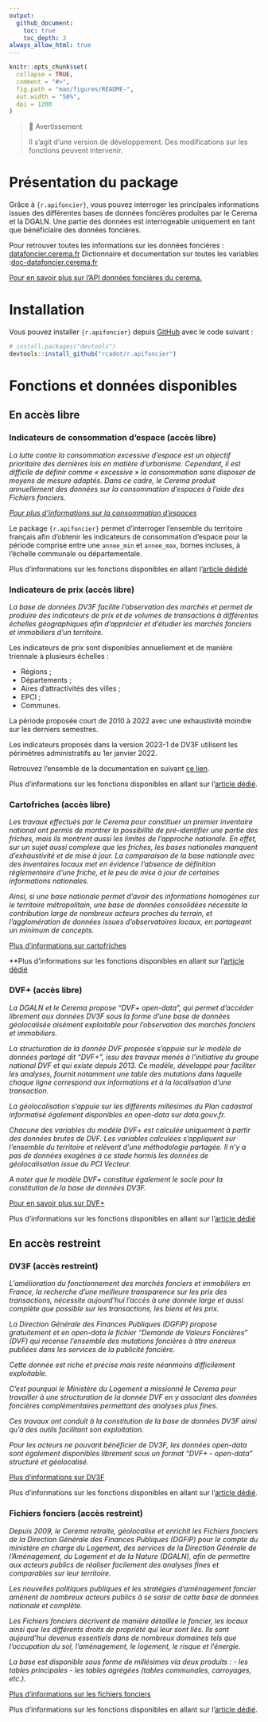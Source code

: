 ```yaml
---
output:
  github_document:
    toc: true
    toc_depth: 3
always_allow_html: true
---
```


<!-- README.md is generated from README.Rmd. Please edit that file -->

```r
knitr::opts_chunk$set(
  collapse = TRUE,
  comment = "#>",
  fig.path = "man/figures/README-",
  out.width = "50%",
  dpi = 1200
)
```

> 🚧 Avertissement
>
> Il s'agit d'une version de développement. Des modifications sur les fonctions peuvent intervenir.

# Présentation du package

Grâce à `{r.apifoncier}`, vous pouvez interroger les principales informations issues des différentes bases de données foncières produites par le Cerema et la DGALN. Une partie des données est interrogeable uniquement en tant que bénéficiaire des données foncières.

Pour retrouver toutes les informations sur les données foncières : [datafoncier.cerema.fr](datafoncier.cerema.fr) Dictionnaire et documentation sur toutes les variables :[doc-datafoncier.cerema.fr](doc-datafoncier.cerema.fr)

[Pour en savoir plus sur l'API données foncières du cerema.](https://apidf-preprod.cerema.fr/swagger/)

# Installation

Vous pouvez installer `{r.apifoncier}` depuis [GitHub](https://github.com/) avec le code suivant :

``` r
# install.packages("devtools")
devtools::install_github("rcadot/r.apifoncier")
```

# Fonctions et données disponibles

## En accès libre

### Indicateurs de consommation d'espace (accès libre)

_La lutte contre la consommation excessive d'espace est un objectif prioritaire des dernières lois en matière d'urbanisme. Cependant, il est difficile de définir comme « excessive » la consommation sans disposer de moyens de mesure adaptés. Dans ce cadre, le Cerema produit annuellement des données sur la consommation d'espaces à l'aide des Fichiers fonciers._

*[Pour plus d'informations sur la consommation d'espaces](https://artificialisation.developpement-durable.gouv.fr/suivi-consommation-espaces-naf)*

Le package `{r.apifoncier}` permet d'interroger l'ensemble du territoire français afin d'obtenir les indicateurs de consommation d'espace pour la période comprise entre une `annee_min` et `annee_max`, bornes incluses, à l'échelle communale ou départementale.

Plus d'informations sur les fonctions disponibles en allant l'[article dédidé](https://rcadot.github.io/r.apifoncier/articles/Consommation-ENAF.html)

### Indicateurs de prix (accès libre)

_La base de données DV3F facilite l'observation des marchés et permet de produire des indicateurs de prix et de volumes de transactions à différentes échelles géographiques afin d'apprécier et d'étudier les marchés fonciers et immobiliers d'un territoire._

Les indicateurs de prix sont disponibles annuellement et de manière triennale à plusieurs échelles :

-   Régions ;
-   Départements ;
-   Aires d'attractivités des villes ;
-   EPCI ;
-   Communes.

La période proposée court de 2010 à 2022 avec une exhaustivité moindre sur les derniers semestres.

Les indicateurs proposés dans la version 2023-1 de DV3F utilisent les périmètres administratifs au 1er janvier 2022.

Retrouvez l'ensemble de la documentation en suivant [ce lien](https://doc-datafoncier.cerema.fr/dv3f/tuto/indicateurs_agreges).

Plus d'informations sur les fonctions disponibles en allant sur l'[article dédié](https://rcadot.github.io/r.apifoncier/articles/Indicateurs-de-prix.html).

### Cartofriches (accès libre)

_Les travaux effectués par le Cerema pour constituer un premier inventaire national ont permis de montrer la possibilité de pré-identifier une partie des friches, mais ils montrent aussi les limites de l'approche nationale. En effet, sur un sujet aussi complexe que les friches, les bases nationales manquent d'exhaustivité et de mise à jour. La comparaison de la base nationale avec des inventaires locaux met en évidence l'absence de définition réglementaire d'une friche, et le peu de mise à jour de certaines informations nationales._

_Ainsi, si une base nationale permet d'avoir des informations homogènes sur le territoire métropolitain, une base de données consolidées nécessite la contribution large de nombreux acteurs proches du terrain, et l'agglomération de données issues d'observatoires locaux, en partageant un minimum de concepts._

[Plus d'informations sur cartofriches](https://artificialisation.developpement-durable.gouv.fr/cartofriches/donnees-utilisees)

**Plus d'informations sur les fonctions disponibles en allant sur l'[article dédié](https://rcadot.github.io/r.apifoncier/articles/Cartofriches.html)

### DVF+ (accès libre)

_La DGALN et le Cerema propose "DVF+ open-data", qui permet d'accéder librement aux données DV3F sous la forme d'une base de données géolocalisée aisément exploitable pour l'observation des marchés fonciers et immobiliers._

_La structuration de la donnée DVF proposée s'appuie sur le modèle de données partagé dit "DVF+", issu des travaux menés à l'initiative du groupe national DVF et qui existe depuis 2013. Ce modèle, développé pour faciliter les analyses, fournit notamment une table des mutations dans laquelle chaque ligne correspond aux informations et à la localisation d'une transaction._

_La géolocalisation s'appuie sur les différents millésimes du Plan cadastral informatisé également disponibles en open-data sur data.gouv.fr._

_Chacune des variables du modèle DVF+ est calculée uniquement à partir des données brutes de DVF. Les variables calculées s'appliquent sur l'ensemble du territoire et relèvent d'une méthodologie partagée. Il n'y a pas de données exogènes à ce stade hormis les données de géolocalisation issue du PCI Vecteur._

_A noter que le modèle DVF+ constitue également le socle pour la constitution de la base de données DV3F._

[Pour en savoir plus sur DVF+](http://doc-datafoncier.cerema.fr/dv3f/tuto/objectif_tutoriel)

Plus d'informations sur les fonctions disponibles en allant sur l'[article dédié](https://rcadot.github.io/r.apifoncier/articles/DVF.html)

## En accès restreint

### DV3F (accès restreint)

_L'amélioration du fonctionnement des marchés fonciers et immobiliers en France, la recherche d'une meilleure transparence sur les prix des transactions, nécessite aujourd'hui l'accès à une donnée large et aussi complète que possible sur les transactions, les biens et les prix._

_La Direction Générale des Finances Publiques (DGFiP) propose gratuitement et en open-data le fichier "Demande de Valeurs Foncières" (DVF) qui recense l'ensemble des mutations foncières à titre onéreux publiées dans les services de la publicité foncière._

_Cette donnée est riche et précise mais reste néanmoins difficilement exploitable._

_C'est pourquoi le Ministère du Logement a missionné le Cerema pour travailler à une structuration de la donnée DVF en y associant des données foncières complémentaires permettant des analyses plus fines._

_Ces travaux ont conduit à la constitution de la base de données DV3F ainsi qu'à des outils facilitant son exploitation._

_Pour les acteurs ne pouvant bénéficier de DV3F, les données open-data sont également disponibles librement sous un format "DVF+ - open-data" structuré et géolocalisé._

[Plus d'informations sur DV3F](https://datafoncier.cerema.fr/dv3f)

Plus d'informations sur les fonctions disponibles en allant sur l'[article dédié](https://rcadot.github.io/r.apifoncier/articles/DV3F.html).

### Fichiers fonciers (accès restreint)

_Depuis 2009, le Cerema retraite, géolocalise et enrichit les Fichiers fonciers de la Direction Générale des Finances Publiques (DGFiP) pour le compte du ministère en charge du Logement, des services de la Direction Générale de l'Aménagement, du Logement et de la Nature (DGALN), afin de permettre aux acteurs publics de réaliser facilement des analyses fines et comparables sur leur territoire._

_Les nouvelles politiques publiques et les stratégies d'aménagement foncier amènent de nombreux acteurs publics à se saisir de cette base de données nationale et complète._

_Les Fichiers fonciers décrivent de manière détaillée le foncier, les locaux ainsi que les différents droits de propriété qui leur sont liés. Ils sont aujourd'hui devenus essentiels dans de nombreux domaines tels que l'occupation du sol, l'aménagement, le logement, le risque et l'énergie._

_La base est disponible sous forme de millésimes via deux produits : - les tables principales - les tables agrégées (tables communales, carroyages, etc.)._

[Plus d'informations sur les fichiers fonciers](https://datafoncier.cerema.fr/fichiers-fonciers)

Plus d'informations sur les fonctions disponibles en allant sur l'[article dédié](https://rcadot.github.io/r.apifoncier/articles/Fichiers-Fonciers.html).
